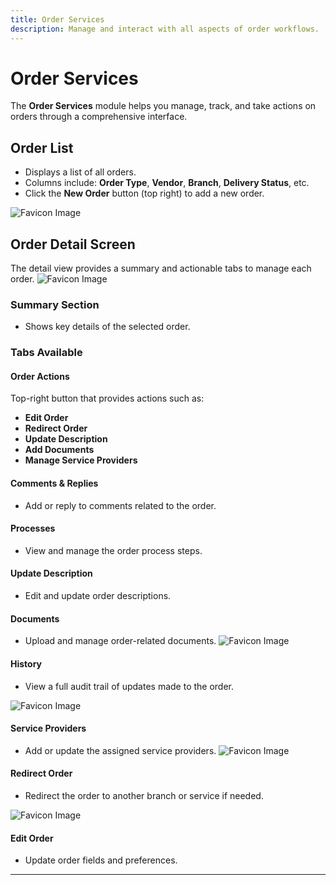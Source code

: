 ```yaml
---
title: Order Services
description: Manage and interact with all aspects of order workflows.
---
```


# Order Services

The **Order Services** module helps you manage, track, and take actions on orders through a comprehensive interface.

## Order List

- Displays a list of all orders.
- Columns include: **Order Type**, **Vendor**, **Branch**, **Delivery Status**, etc.
- Click the **New Order** button (top right) to add a new order.

![Favicon Image](/images/order/orderservicelist.png)

## Order Detail Screen

The detail view provides a summary and actionable tabs to manage each order.
![Favicon Image](/images/order/orderservicedetail.png)

### Summary Section

- Shows key details of the selected order.

### Tabs Available

#### Order Actions

Top-right button that provides actions such as:

- **Edit Order**
- **Redirect Order**
- **Update Description**
- **Add Documents**
- **Manage Service Providers**

#### Comments & Replies

- Add or reply to comments related to the order.

#### Processes

- View and manage the order process steps.

#### Update Description

- Edit and update order descriptions.

#### Documents

- Upload and manage order-related documents.
  ![Favicon Image](/images/order/orderdocument.png)

#### History

- View a full audit trail of updates made to the order.

![Favicon Image](/images/order/orderhistory.png)

#### Service Providers

- Add or update the assigned service providers.
  ![Favicon Image](/images/order/orderserviceprovider.png)

#### Redirect Order

- Redirect the order to another branch or service if needed.

![Favicon Image](/images/order/orderredirect.png)

#### Edit Order

- Update order fields and preferences.

---
